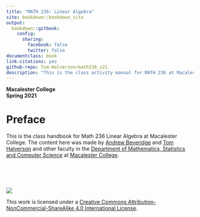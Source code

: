 ```yaml
--- 
title: "MATH 236: Linear Algebra"
site: bookdown::bookdown_site
output:
  bookdown::gitbook:
    config:
      sharing:
        facebook: false
        twitter: false
documentclass: book
link-citations: yes
github-repo: Tom-Halverson/math236_s21
description: "This is the class activity manual for MATH 236 at Macalester College."
---
```



**Macalester College**    
**Spring 2021**

# Preface {-}



This is the class handbook for Math 236 Linear Algebra at Macalester College. The content here was made by [Andrew Beveridge](https://mathbeveridge.github.io) 
and [Tom Halverson](https://www.macalester.edu/~halverson/) and other faculty in the [Department  of Mathematics, Statistics and Computer Science](https://www.macalester.edu/mscs/) at [Macalester College](https://www.macalester.edu/).

<br>
<br>
<br>

![](https://i.creativecommons.org/l/by-nc-sa/4.0/88x31.png)

This work is licensed under a [Creative Commons Attribution-NonCommercial-ShareAlike 4.0 International License](https://creativecommons.org/licenses/by-nc-sa/4.0/).
